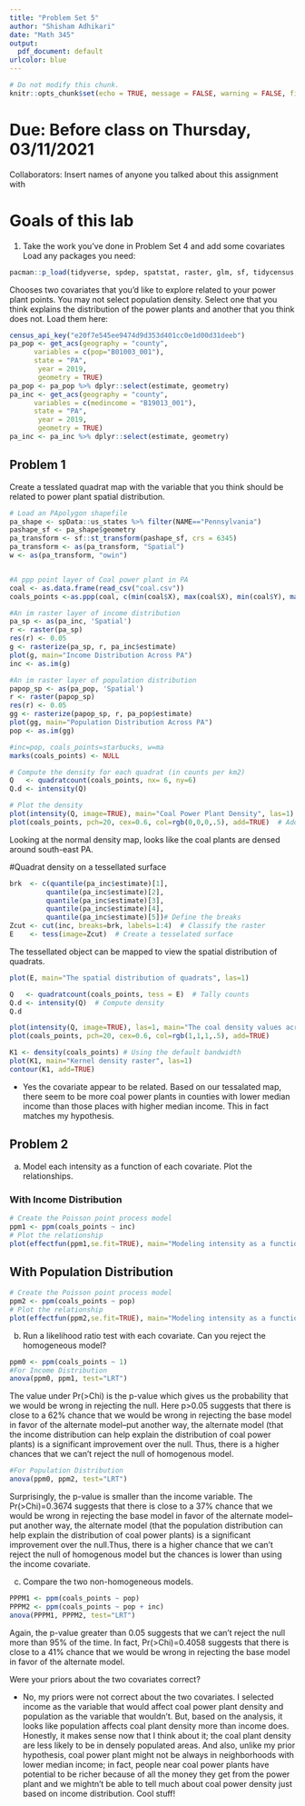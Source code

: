 ```yaml
---
title: "Problem Set 5"
author: "Shisham Adhikari"
date: "Math 345"
output:
  pdf_document: default
urlcolor: blue
---
```

```r
# Do not modify this chunk.
knitr::opts_chunk$set(echo = TRUE, message = FALSE, warning = FALSE, fig.width = 6, fig.height = 3.5)
```

# Due: Before class on Thursday, 03/11/2021
Collaborators: Insert names of anyone you talked about this assignment with

# Goals of this lab

1. Take the work you've done in Problem Set 4 and add some covariates
Load any packages you need:
```r
pacman::p_load(tidyverse, spdep, spatstat, raster, glm, sf, tidycensus, sp)
```

Chooses two covariates that you'd like to explore related to your power plant points. You may not select population density. Select one that you think explains the distribution of the power plants and another that you think does not. Load them here:

```r
census_api_key("e20f7e545ee9474d9d353d401cc0e1d00d31deeb")
pa_pop <- get_acs(geography = "county", 
      variables = c(pop="B01003_001"), 
      state = "PA", 
       year = 2019,
       geometry = TRUE)
pa_pop <- pa_pop %>% dplyr::select(estimate, geometry)
pa_inc <- get_acs(geography = "county", 
      variables = c(medincome = "B19013_001"), 
      state = "PA", 
       year = 2019,
       geometry = TRUE)
pa_inc <- pa_inc %>% dplyr::select(estimate, geometry)
```

## Problem 1
Create a tesslated quadrat map with the variable that you think should be related to power plant spatial distribution.
```r
# Load an PApolygon shapefile
pa_shape <- spData::us_states %>% filter(NAME=="Pennsylvania")
pashape_sf <- pa_shape$geometry
pa_transform <- sf::st_transform(pashape_sf, crs = 6345)
pa_transform <- as(pa_transform, "Spatial")
w <- as(pa_transform, "owin")


#A ppp point layer of Coal power plant in PA
coal <- as.data.frame(read_csv("coal.csv"))
coals_points <-as.ppp(coal, c(min(coal$X), max(coal$X), min(coal$Y), max(coal$Y)))

#An im raster layer of income distribution
pa_sp <- as(pa_inc, 'Spatial')
r <- raster(pa_sp)
res(r) <- 0.05
g <- rasterize(pa_sp, r, pa_inc$estimate)
plot(g, main="Income Distribution Across PA")
inc <- as.im(g) 

#An im raster layer of population distribution
papop_sp <- as(pa_pop, 'Spatial')
r <- raster(papop_sp)
res(r) <- 0.05
gg <- rasterize(papop_sp, r, pa_pop$estimate)
plot(gg, main="Population Distribution Across PA")
pop <- as.im(gg) 

#inc=pop, coals_points=starbucks, w=ma
marks(coals_points) <- NULL
```


```r
# Compute the density for each quadrat (in counts per km2)
Q   <- quadratcount(coals_points, nx= 6, ny=6)
Q.d <- intensity(Q)

# Plot the density
plot(intensity(Q, image=TRUE), main="Coal Power Plant Density", las=1)  # Plot density raster
plot(coals_points, pch=20, cex=0.6, col=rgb(0,0,0,.5), add=TRUE)  # Add points
```

Looking at the normal density map, looks like the coal plants are densed around south-east PA. 

#Quadrat density on a tessellated surface
```r
brk  <- c(quantile(pa_inc$estimate)[1],
         quantile(pa_inc$estimate)[2],
         quantile(pa_inc$estimate)[3],
         quantile(pa_inc$estimate)[4],
         quantile(pa_inc$estimate)[5])# Define the breaks
Zcut <- cut(inc, breaks=brk, labels=1:4)  # Classify the raster
E    <- tess(image=Zcut)  # Create a tesselated surface
```

The tessellated object can be mapped to view the spatial distribution of quadrats.

```r
plot(E, main="The spatial distribution of quadrats", las=1)
```
```r
Q   <- quadratcount(coals_points, tess = E)  # Tally counts
Q.d <- intensity(Q)  # Compute density
Q.d
```

```r
plot(intensity(Q, image=TRUE), las=1, main="The coal density values across each tessellated region")
plot(coals_points, pch=20, cex=0.6, col=rgb(1,1,1,.5), add=TRUE)
```
```r
K1 <- density(coals_points) # Using the default bandwidth
plot(K1, main="Kernel density raster", las=1)
contour(K1, add=TRUE)
```

- Yes the covariate appear to be related. Based on our tessalated map, there seem to be more coal power plants in counties with lower median income than those places with higher median income. This in fact matches my hypothesis. 

## Problem 2
a) Model each intensity as a function of each covariate. Plot the relationships.

### With Income Distribution
```r
# Create the Poisson point process model
ppm1 <- ppm(coals_points ~ inc)
# Plot the relationship
plot(effectfun(ppm1,se.fit=TRUE), main="Modeling intensity as a function of income")
```

## With Population Distribution
```r
# Create the Poisson point process model
ppm2 <- ppm(coals_points ~ pop)
# Plot the relationship
plot(effectfun(ppm2,se.fit=TRUE), main="Modeling intensity as a function of population")
```

b) Run a likelihood ratio test with each covariate. Can you reject the homogeneous model?

```r
ppm0 <- ppm(coals_points ~ 1) 
#For Income Distribution
anova(ppm0, ppm1, test="LRT")
```

The value under Pr(>Chi) is the p-value which gives us the probability that we would be wrong in rejecting the null. Here p>0.05 suggests that there is close to a 62% chance that we would be wrong in rejecting the base model in favor of the alternate model–put another way, the alternate model (that the income distribution can help explain the distribution of coal power plants) is a significant improvement over the null. Thus, there is a higher chances that we can't reject the null of homogenous model. 

```r
#For Population Distribution
anova(ppm0, ppm2, test="LRT")
```

Surprisingly, the p-value is smaller than the income variable. The Pr(>Chi)=0.3674 suggests that there is close to a 37% chance that we would be wrong in rejecting the base model in favor of the alternate model–put another way, the alternate model (that the population distribution can help explain the distribution of coal power plants) is a significant improvement over the null.Thus, there is a higher chance that we can't reject the null of homogenous model but the chances is lower than using the income covariate. 


c) Compare the two non-homogeneous models.
```r
PPPM1 <- ppm(coals_points ~ pop)
PPPM2 <- ppm(coals_points ~ pop + inc)
anova(PPPM1, PPPM2, test="LRT")
```

Again, the p-value greater than 0.05 suggests that we can't reject the null more than 95% of the time. In fact, Pr(>Chi)=0.4058 suggests that there is close to a 41% chance that we would be wrong in rejecting the base model in favor of the alternate model. 

Were your priors about the two covariates correct?

- No, my priors were not correct about the two covariates. I selected income as the variable that would affect coal power plant density and population as the variable that wouldn't. But, based on the analysis, it looks like population affects coal plant density more than income does. Honestly, it makes sense now that I think about it; the coal plant density are less likely to be in densely populated areas. And also, unlike my prior hypothesis, coal power plant might not be always in neighborhoods with lower median income; in fact, people near coal power plants have potential to be richer because of all the money they get from the power plant and we mightn't be able to tell much about coal power density just based on income distribution. Cool stuff!
